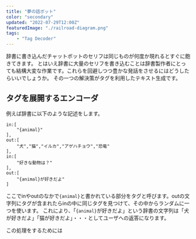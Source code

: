 ```yaml
---
title: "夢の話ボット"
color: "secondary"
updated: "2022-07-29T12:00Z"
featuredImage: "./railroad-diagram.png"
tags: 
    - "Tag Decoder"
---
```


辞書に書き込んだチャットボットのセリフは同じものが何度か現れるとすぐに飽きてきます。
とはいえ辞書に大量のセリフを書き込むことは辞書製作者にとっても結構大変な作業です。これらを回避しつつ豊かな発話をさせるにはどうしたらいいでしょうか。
その一つの解決策がタグを利用したテキスト生成です。

## タグを展開するエンコーダ
例えば辞書に以下のような記述をします。

```
in:[
    "{animal}"
],
out:[
    "犬","猫","イルカ","アゲハチョウ","恐竜"
],
in:[
    "好きな動物は？"
],
out:[
    "{animal}が好きだよ"
]
```

ここでinやoutのなかで`{animal}`と書かれている部分をタグと呼びます。outの文字列にタグが含まれたらinの中に同じタグを見つけて、その中からランダムに一つを使います。
これにより、「`{animal}`が好きだよ」という辞書の文字列は「犬が好きだよ」「猫が好きだよ」・・・としてユーザへの返答になります。

この処理をするためには